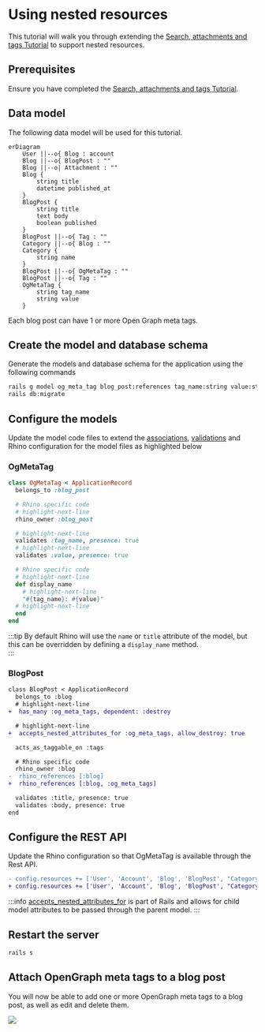 # Using nested resources

This tutorial will walk you through extending the [Search, attachments and tags Tutorial](./advanced) to support nested resources.

## Prerequisites

Ensure you have completed the [Search, attachments and tags Tutorial](./advanced).

## Data model

The following data model will be used for this tutorial.

```mermaid
erDiagram
    User ||--o{ Blog : account
    Blog ||--o{ BlogPost : ""
    Blog ||--o| Attachment : ""
    Blog {
        string title
        datetime published_at
    }
    BlogPost {
        string title
        text body
        boolean published
    }
    BlogPost ||--o{ Tag : ""
    Category ||--o{ Blog : ""
    Category {
        string name
    }
    BlogPost ||--o{ OgMetaTag : ""
    BlogPost ||--o{ Tag : ""
    OgMetaTag {
        string tag_name
        string value
    }
```

Each blog post can have 1 or more Open Graph meta tags.

## Create the model and database schema

Generate the models and database schema for the application using the following commands

```bash
rails g model og_meta_tag blog_post:references tag_name:string value:string
rails db:migrate
```

## Configure the models

Update the model code files to extend the [associations](https://guides.rubyonrails.org/association_basics.html), [validations](https://guides.rubyonrails.org/active_record_validations.html) and Rhino configuration for the model files as highlighted below

### OgMetaTag

```ruby title="app/models/og_meta_tag.rb"
class OgMetaTag < ApplicationRecord
  belongs_to :blog_post

  # Rhino specific code
  # highlight-next-line
  rhino_owner :blog_post

  # highlight-next-line
  validates :tag_name, presence: true
  # highlight-next-line
  validates :value, presence: true

  # Rhino specific code
  # highlight-next-line
  def display_name
    # highlight-next-line
    "#{tag_name}: #{value}"
  # highlight-next-line
  end
end
```

:::tip
By default Rhino will use the `name` or `title` attribute of the model, but this can be overridden by defining a `display_name` method.  
:::

### BlogPost

```diff title="app/models/blog_post.rb"
class BlogPost < ApplicationRecord
  belongs_to :blog
  # highlight-next-line
+  has_many :og_meta_tags, dependent: :destroy

  # highlight-next-line
+  accepts_nested_attributes_for :og_meta_tags, allow_destroy: true

  acts_as_taggable_on :tags

  # Rhino specific code
  rhino_owner :blog
-  rhino_references [:blog]
+  rhino_references [:blog, :og_meta_tags]

  validates :title, presence: true
  validates :body, presence: true
end
```

## Configure the REST API

Update the Rhino configuration so that OgMetaTag is available through the Rest API.

```diff title="config/initializers/rhino.rb"
- config.resources += ['User', 'Account', 'Blog', 'BlogPost', "Category"]
+ config.resources += ['User', 'Account', 'Blog', 'BlogPost', "Category", "OgMetaTag"]
```

:::info
[accepts_nested_attributes_for](https://api.rubyonrails.org/classes/ActiveRecord/NestedAttributes/ClassMethods.html#method-i-accepts_nested_attributes_for) is part of Rails and allows for child model attributes to be passed through the parent model.
:::

## Restart the server

```bash
rails s
```

## Attach OpenGraph meta tags to a blog post

You will now be able to add one or more OpenGraph meta tags to a blog post, as well as edit and delete them.

![](/img/tutorial_nested_og_meta_tags.png)
